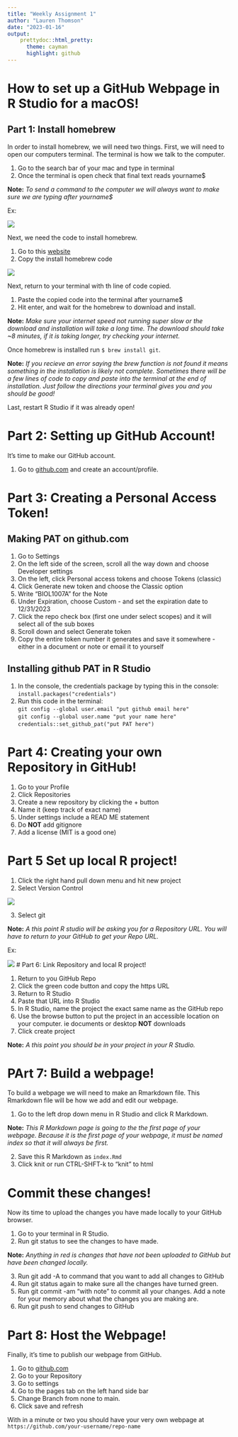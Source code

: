 ```yaml
---
title: "Weekly Assignment 1"
author: "Lauren Thomson"
date: "2023-01-16"
output: 
    prettydoc::html_pretty:
      theme: cayman
      highlight: github
---
```

# How to set up a GitHub Webpage in R Studio for a macOS! 

## Part 1: Install homebrew 

In order to install homebrew, we will need two things. First, we will need to open our computers terminal. The terminal is how we talk to the computer.   

1. Go to the search bar of your mac and type in terminal 
2. Once the terminal is open check that final text reads yourname$   

**Note:** *To send a command to the computer we will always want to make sure we are typing after yourname$*   

Ex: 

![ ](https://photos5.appleinsider.com/gallery/29497-47787-001-Mac-uptime-l.jpg)

Next, we need the code to install homebrew. 

1. Go to this [website](https://brew.sh/)
2. Copy the install homebrew code 

![ ](https://cdn.appuals.com/wp-content/uploads/2021/03/install0.png)

Next, return to your terminal with th line of code copied. 

1. Paste the copied code into the terminal after yourname$
2. Hit enter, and wait for the homebrew to download and install. 

**Note:** *Make sure your internet speed not running super slow or the download and installation will take a long time. The download should take ~8 minutes, if it is taking longer, try checking your internet.* 

Once homebrew is installed run ```$ brew install git```. 

**Note:** *If you recieve an error saying the brew function is not found it means something in the installation is likely not complete. Sometimes there will be a few lines of code to copy and paste into the terminal at the end of installation. Just follow the directions your terminal gives you and you should be good!* 

Last, restart R Studio if it was already open! 

# Part 2: Setting up GitHub Account! 

It's time to make our GitHub account. 

1. Go to [github.com](https://github.com/) and create an account/profile. 

# Part 3: Creating a Personal Access Token!

## Making PAT on github.com 
1. Go to Settings
2. On the left side of the screen, scroll all the way down and choose Developer settings
3. On the left, click Personal access tokens and choose Tokens (classic)
4. Click Generate new token and choose the Classic option
5. Write “BIOL1007A” for the Note
6. Under Expiration, choose Custom - and set the expiration date to 12/31/2023
7. Click the repo check box (first one under select scopes) and it will select all of the sub boxes
8. Scroll down and select Generate token
9. Copy the entire token number it generates and save it somewhere - either in a document or note or email it to yourself

## Installing github PAT in R Studio 

1. In the console, the credentials package by typing this in the console: ```install.packages("credentials")```
2. Run this code in the terminal:   
   ``` git config --global user.email "put github email here"```  
   ``` git config --global user.name "put your name here"```  
    ```credentials::set_github_pat("put PAT here")```
    
# Part 4: Creating your own Repository in GitHub! 



1. Go to your Profile 
2. Click Repositories 
3. Create a new repository by clicking the + button 
4. Name it (keep track of exact name)
5. Under settings include a READ ME statement 
6. Do **NOT** add gitignore
7. Add a license (MIT is a good one)

# Part 5 Set up local R project! 

1. Click the right hand pull down menu and hit new project
2. Select Version Control 

![ ](https://carpentries-incubator.github.io/Reproducible-Publications-with-RStudio/fig/05-new-project.PNG)

3. Select git 

**Note:** *A this point R studio will be asking you for a Repository URL. You will have to return to your GitHub to get your Repo URL.* 

Ex: 

![ ](https://i.stack.imgur.com/dLEp5.png)
# Part 6: Link Repository and local R project! 

1. Return to you GitHub Repo
2. Click the green code button and copy the https URL 
3. Return to R Studio
4. Paste that URL into R Studio 
5. In R Studio, name the project the exact same name as the GitHub repo
6. Use the browse button to put the project in an accessible location on your computer. ie documents or desktop **NOT** downloads
7. Click create project 

**Note:** *A this point you should be in your project in your R Studio.* 

# PArt 7: Build a webpage! 

To build a webpage we will need to make an Rmarkdown file. This Rmarkdown file will be how we add and edit our webpage. 

1. Go to the left drop down menu in R Studio and click R Markdown. 

**Note:** *This R Markdown page is going to the the first page of your webpage. Because it is the first page of your webpage, it must be named index so that it will always be first.* 

2. Save this R Markdown as ```index.Rmd```
3. Click knit or run CTRL-SHFT-k to "knit" to html 

# Commit these changes! 

Now its time to upload the changes you have made locally to your GitHub browser. 

1. Go to your terminal in R Studio.
2. Run git status to see the changes to have made. 

**Note:** *Anything in red is changes that have not been uploaded to GitHub but have been changed locally.*

3. Run git add -A to command that you want to add all changes to GitHub
4. Run git status again to make sure all the changes have turned green.
5. Run git commit -am "with note" to commit all your changes. Add a note for your memory about what the changes you are making are.
6. Run git push to send changes to GitHub

# Part 8: Host the Webpage! 

Finally, it's time to publish our webpage from GitHub. 

1. Go to [github.com](https://github.com/)
2. Go to your Repository 
3. Go to settings
4. Go to the pages tab on the left hand side bar
5. Change Branch from none to main. 
6. Click save and refresh

With in a minute or two you should have your very own webpage at ```https://github.com/your-username/repo-name```




